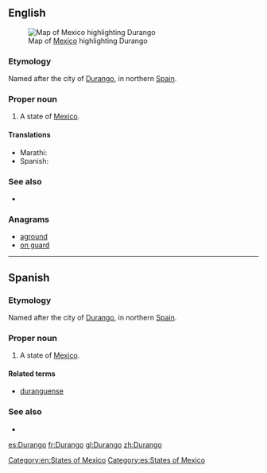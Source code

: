 ==English==
[[File:Mexico map, MX-DUR.svg|thumb|Map of [[Mexico]] highlighting Durango]]
===Etymology===
Named after the city of [[w:Durango, Biscay|Durango]], in northern [[Spain]].

===Proper noun===
{{en-proper noun}}

# A state of [[Mexico]].

====Translations====
{{trans-top|state of Mexico}}
* Marathi: {{t-|mr|दुरांगो|n|tr=duraṃgo|sc=Deva}}
* Spanish: {{t+|es|Durango|m}}
{{trans-mid}}
{{trans-bottom}}

===See also===
* {{pedialite}}

===Anagrams===
* [[aground#English|aground]]
* [[on guard#English|on guard]]

[[Category:en:States of Mexico]]

----

==Spanish==

===Etymology===
Named after the city of [[w:Durango, Biscay|Durango]], in northern [[Spain]].

===Proper noun===
{{es-proper noun|m}}

# A state of [[Mexico]].

====Related terms====
* [[duranguense]]

===See also===
* {{pedialite|lang=es}}

[[Category:es:States of Mexico]]

[[es:Durango]]
[[fr:Durango]]
[[gl:Durango]]
[[zh:Durango]]